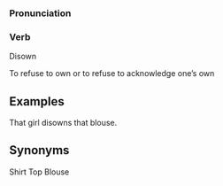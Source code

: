 === Pronunciation ===


=== Verb===
 
Disown 

  
To refuse to own or to refuse to acknowledge one’s own



==Examples==
That girl disowns that blouse.


==Synonyms==
Shirt
Top
Blouse